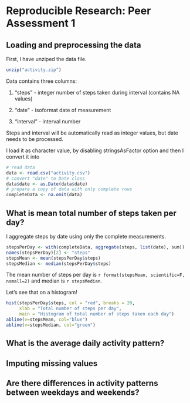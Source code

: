 Reproducible Research: Peer Assessment 1
========================================

Loading and preprocessing the data
-------------------------------------

First, I have unziped the data file.

```r
unzip("activity.zip")
```

Data contains three columns:

1. "steps" - integer number of steps taken during interval (contains NA values)

2. "date" - isoformat date of measurement

3. "interval" - interval number

Steps and interval will be automatically read as integer values, but date
needs to be processed.

I load it as character value, by disabling stringsAsFactor option
and then I convert it into

```r
# read data
data <- read.csv("activity.csv")
# convert "date" to Date class
data$date <- as.Date(data$date)
# prepare a copy of data with only complete rows
completeData <- na.omit(data)
```


What is mean total number of steps taken per day?
-------------------------------------------------

I aggregate steps by date using only the complete measurements.

```r
stepsPerDay <- with(completeData, aggregate(steps, list(date), sum))
names(stepsPerDay)[2] <- "steps"
stepsMean <- mean(stepsPerDay$steps)
stepsMedian <- median(stepsPerDay$steps)
```

The mean number of steps per day is
`r format(stepsMean, scientific=F, nsmall=2)`
and median is `r stepsMedian`.

Let's see that on a histogram!

```r
hist(stepsPerDay$steps, col = "red", breaks = 20,
     xlab = "Total number of steps per day",
     main = "Histogram of total number of steps taken each day")
abline(v=stepsMean, col="blue")
abline(v=stepsMedian, col="green")
```



What is the average daily activity pattern?
-------------------------------------------



Imputing missing values
-----------------------



Are there differences in activity patterns between weekdays and weekends?
-------------------------------------------------------------------------
